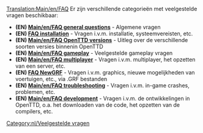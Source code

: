 [[Translation:Main/en/FAQ]]{{nl/Inhoudsopgave}}
Er zijn verschillende categorieën met veelgestelde vragen beschikbaar:

*'''(EN) [[Main/en/FAQ general questions]]''' - Algemene vragen
*'''(EN) [[Main/en/Installation FAQ|FAQ installation]]''' - Vragen i.v.m. installatie, systeemvereisten, etc.
*'''(EN) [[Main/en/FAQ OpenTTD versions]]''' - Uitleg over de verschillende soorten versies binnenin OpenTTD
*'''(EN) [[Main/en/FAQ gameplay]]''' - Veelgestelde gameplay vragen
*'''(EN) [[Main/en/FAQ multiplayer]]''' - Vragen i.v.m. multiplayer, het opzetten van een server, etc.
*'''(EN) [[Main/en/NewGRF FAQ|FAQ NewGRF]]''' - Vragen i.v.m. graphics, nieuwe mogelijkheden van voertuigen, etc., via .GRF bestanden
*'''(EN) [[Main/en/FAQ troubleshooting]]''' - Vragen i.v.m. in-game crashes, problemen, etc.
*'''(EN) [[Main/en/FAQ development]]''' - Vragen i.v.m. de ontwikkelingen in OpenTTD, o.a. het downloaden van de code, het opzetten van de compilers, etc.

[[Category:nl/Veelgestelde vragen]]